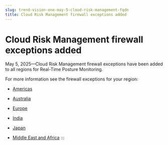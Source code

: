 ```yaml
---
slug: trend-vision-one-may-5-cloud-risk-management-fqdn
title: Cloud Risk Management firewall exceptions added
---
```

# Cloud Risk Management firewall exceptions added

May 5, 2025—Cloud Risk Management firewall exceptions have been added to all regions for Real-Time Posture Monitoring.

For more information see the firewall exceptions for your region:

- [Americas](firewall-americas-all-exceptions.mdx)

- [Australia](firewall-australia-all-exceptions.mdx)

- [Europe](firewall-europe-all-exceptions.mdx)

- [India](firewall-india-all-exceptions.mdx)

- [Japan](firewall-japan-all-exceptions.mdx)

- [Middle East and Africa](firewall-uae-all-exceptions.mdx)
:::
